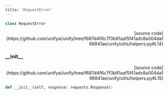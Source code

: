 ```yaml
---
title: 'RequestError'
---
```


```python
class RequestError
```

<p align="right">[source code](https://github.com/unifyai/unify/tree/f687d4f6c7f3b91aaf5f41adc8a004da166841ae/unify/utils/helpers.py#L14)</p>



### \_\_init\_\_

<p align="right">[source code](https://github.com/unifyai/unify/tree/f687d4f6c7f3b91aaf5f41adc8a004da166841ae/unify/utils/helpers.py#L15)</p>

```python
def __init__(self, response: requests.Response):
```

